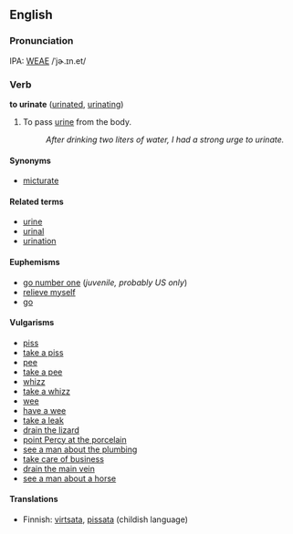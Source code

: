 == English ==

===Pronunciation===
IPA: [[WEAE]] /ˈjɚ.ɪn.et/

=== Verb ===
'''to urinate''' ([[urinated]], [[urinating]])

# To pass [[urine]] from the body.
#: ''After drinking two liters of water, I had a strong urge to urinate.''

====Synonyms====
*[[micturate]]

====Related terms====
*[[urine]]
*[[urinal]]
*[[urination]]

==== Euphemisms ====
* [[go number one]] (''juvenile, probably US only'')<!-- "number one" is used in Australia but there is no set phrase to make it a verb - we would put it many different ways. this should probable move to "urine" -->
* [[relieve myself]]
* [[go]]

==== Vulgarisms ====
*[[piss]]
*[[take a piss]]
*[[pee]]
*[[take a pee]]
*[[whizz]]
*[[take a whizz]]
*[[wee]]
*[[have a wee]]
*[[take a leak]]
*[[drain the lizard]]
*[[point Percy at the porcelain]]
*[[see a man about the plumbing]]
*[[take care of business]]
*[[drain the main vein]]
*[[see a man about a horse]]

==== Translations ====
*Finnish: [[virtsata]], [[pissata]] (childish language)